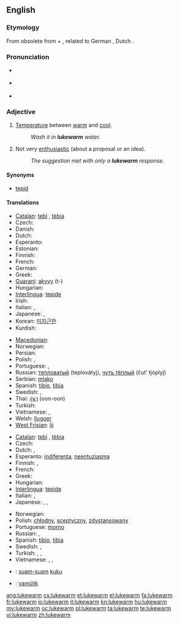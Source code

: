 ==English==

===Etymology===
From obsolete {{term|luke||lukewarm}} from {{etyl|ang}} {{term|hleow|hlēow|lang=ang}} + {{term|warm}}, related to German {{term|lauwarm|lang=de}}, Dutch {{term|lauw|lang=nl}}.
{{rfe|related to Danish & Norwegian {{term|lunken|lang=da}}, probably other Germanic languages?}}

===Pronunciation===
* {{a|UK}} {{IPA|/ˌluːkˈwɔːm/}}
* {{a|US}} {{IPA|/ˈluk.wɔɹm/|/ˌlukˈwɔɹm/}}
* {{audio|en-us-lukewarm.ogg|Audio (US)}}

===Adjective===
{{en-adj|-}}

# [[temperature|Temperature]] between [[warm]] and [[cool]].
#: ''Wash it in '''lukewarm''' water.''
# Not very [[enthusiastic]] (about a proposal or an idea).
#: ''The suggestion met with only a '''lukewarm''' response.''

====Synonyms====
* [[tepid]]

====Translations====
{{trans-top|temperature}}
* [[Catalan]]: [[tebi]] {{m}}, [[tèbia]] {{f}}
* Czech: {{t-|cs|vlažný}}
* Danish: {{t-|da|lunken}}
* Dutch: {{t+|nl|lauw}}
* Esperanto: {{t-|eo|varmeta|xs=Esperanto}}
* Estonian: {{t|et|leige}}
* Finnish: {{t-|fi|haalea}}
* French: {{t+|fr|tiède}}
* German: {{t+|de|lauwarm}}
* Greek: {{t+|el|χλιαρός|m|tr=chliarós}}
* [[Guaraní]]: [[akyvy]] (t-)
* Hungarian: {{t+|hu|langyos}}
* [[Interlingua]]: [[tepide]]
* Irish: {{t-|ga|bog|xs=Irish}}
* Italian: {{t-|it|tiepido|m}}, {{t+|it|tiepida|f}}
* Japanese: {{t|ja|ぬるい|tr=nurui}}, {{t|ja|生暖かい|tr=nama-atatakai}}
* Korean: [[미지근한]]
* Kurdish: {{t|ku|شلتێن|tr=shiltén|sc=ku-Arab}}
{{trans-mid}}
* [[Macedonian]]: {{t-|mk|млак|m|tr=mlak}}
* Norwegian: {{t+|no|lunken}}
* Persian: {{t|fa|ولرم|sc=fa-Arab}}
* Polish: {{t+|pl|chłodny}}, {{t+|pl|letni}}
* Portuguese: {{t+|pt|morno}}, {{t+|pt|tépido}}
* Russian: [[тепловатый]] (teplovátyj), [[чуть тёплый]] (čut’ tjóplyj)
* Serbian: [[mlako]] {{n}}
* Spanish: [[tibio]], {{m}} [[tibia]] {{f}}
* Swedish: {{t|sv|ljum}}, {{t|sv|ljummen}}
* Thai: [[อุ่นๆ]] (oon-oon)
* Turkish: {{t+|tr|ılık}}
* Vietnamese: {{t+|vi|ấm|xs=Vietnamese}},  {{t|vi|âm ấm|xs=Vietnamese}}
* Welsh: [[llugoer]]
* [[West Frisian]]: [[lij]]
{{trans-bottom}}

{{trans-top|not very enthusiastic}}
* [[Catalan]]: [[tebi]] {{m}}, [[tèbia]] {{f}}
* Czech: {{t|cs|vlažný}}
* Dutch: {{t+|nl|lauw}}, {{t+|nl|flauw}}
* Esperanto: [[indiferenta]], [[neentuziasma]]
* Finnish: {{t+|fi|vaimea}},  {{t+|fi|laimea}}
* French: {{t+|fr|tiède}}
* Greek: {{t+|el|χλιαρός|m|tr=chliarós}}
* Hungarian: {{t-|hu|lagymatag}}
* [[Interlingua]]: [[tepide]]
* Italian: {{t-|it|tiepido|m}}, {{t+|it|tiepida|f}}
* Japanese: {{t|ja|冷めた|tr=sameta}}, {{t|ja|白けた|tr=shiraketa}}, {{t|ja|気が進まない|tr=ki ga susumanai}}
{{trans-mid}}
* Norwegian: {{t+|no|lunken}}
* Polish: [[chłodny]], [[sceptyczny]], [[zdystansowany]]
* Portuguese: [[morno]]
* Russian: {{t+|ru|прохладный|tr=prokhládnyj}}, {{t+|ru|равнодушный|tr=ravnodúšnyj}}
* Spanish: [[tibio]], {{m}} [[tibia]] {{f}}
* Swedish: {{t|sv|ljum}}, {{t|sv|likgiltig}}
* Turkish: {{t+|tr|umursamaz}}, {{t+|tr|ilgisiz}}, {{t+|tr|kayıtsız}}
* Vietnamese: {{t|vi|thờ ơ|xs=Vietnamese}},  {{t|vi|lãnh đạm|xs=Vietnamese}},  {{t|vi|hờ hững|xs=Vietnamese}}
{{trans-bottom}}

{{checktrans-top}}
* {{ttbc|Indonesian}}: [[suam-suam]] [[kuku]]
{{trans-mid}}
* {{ttbc|Volapük}}: [[vamülik]]
{{trans-bottom}}

[[ang:lukewarm]]
[[cs:lukewarm]]
[[et:lukewarm]]
[[el:lukewarm]]
[[fa:lukewarm]]
[[fr:lukewarm]]
[[io:lukewarm]]
[[it:lukewarm]]
[[kn:lukewarm]]
[[hu:lukewarm]]
[[my:lukewarm]]
[[oc:lukewarm]]
[[pl:lukewarm]]
[[ta:lukewarm]]
[[te:lukewarm]]
[[vi:lukewarm]]
[[zh:lukewarm]]